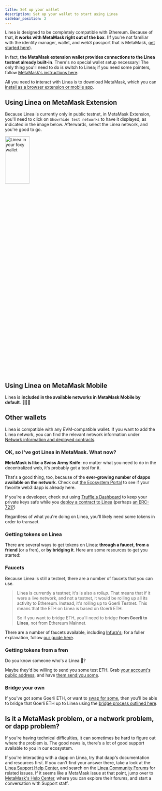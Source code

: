 ```yaml
---
title: Set up your wallet
description: Set up your wallet to start using Linea
sidebar_position: 2
---
```




Linea is designed to be completely compatible with Ethereum. Because of that, **it works with MetaMask right out of the box**. (If you're not familiar with the identity manager, wallet, and web3 passport that is MetaMask, [get started here](https://support.metamask.io/hc/en-us/articles/360015489531)).

In fact, **the MetaMask extension wallet provides connections to the Linea testnet already built-in**. There's no special wallet setup necessary! The only thing you'll need to do is switch to Linea; if you need some pointers, follow [MetaMask's instructions here](https://support.metamask.io/hc/en-us/articles/16367251716251).

All you need to interact with Linea is to download MetaMask, which you can [install as a browser extension or mobile app](https://metamask.io/download/).

## Using Linea on MetaMask Extension

Because Linea is currently only in public testnet, in MetaMask Extension, you'll need to click on `Show/hide test networks` to have it displayed, as indicated in the image below. Afterwards, select the Linea network, and you're good to go.

<div class="text--center">
<img src={metamaskwallet} alt="Linea in your foxy wallet"width="40%" height="20%"></img>
</div>

## Using Linea on MetaMask Mobile

Linea is **included in the available networks in MetaMask Mobile by default**. 💖🦊🚀

## Other wallets

Linea is compatible with any EVM-compatible wallet. If you want to add the Linea network, you can find the relevant network information under [Network information and deployed contracts](../developers/useful-info.md#network-information).

### OK, so I've got Linea in MetaMask. What now?

**MetaMask is like a Swiss Army Knife**: no matter what you need to do in the decentralized web, it's probably got a tool for it.

That's a good thing, too, because of the **ever-growing number of dapps available on the network**. Check out [the Ecosystem Portal](https://goerli.linea.build/explore) to see if your favorite web3 dapp is already here.

If you're a developer, check out using [Truffle's Dashboard](https://trufflesuite.com/blog/introducing-truffle-dashboard/) to keep your private keys safe while you [deploy a contract to Linea](https://docs.linea.build/developers/quickstart/deploy-smart-contract/truffle) (perhaps [an ERC-721?](https://levelup.gitconnected.com/deploy-an-erc-721-contract-on-linea-using-infura-and-truffle-27e5c15c401f))

Regardless of what you're doing on Linea, you'll likely need some tokens in order to transact.

### Getting tokens on Linea

There are several ways to get tokens on Linea: **through a faucet, from a friend** (or a fren), or **by bridging it**. Here are some resources to get you started:

### Faucets

Because Linea is still a testnet, there are a number of faucets that you can use.

> Linea is currently a testnet; it's is also a _rollup_. That means that if it were a live network, and not a testnet, it would be rolling up all its activity to Ethereum. Instead, it's rolling up to Goerli Testnet. This means that the ETH on Linea is based on Goerli ETH.
>
> So if you want to bridge ETH, you'll need to bridge **from Goerli to Linea**, not from Ethereum Mainnet.

There are a number of faucets available, including [Infura's](https://www.infura.io/faucet/linea); for a fuller explanation, follow [our guide here](fund.md).

### Getting tokens from a fren

Do you know someone who's a Linea 🐳?

Maybe they'd be willing to send you some test ETH. Grab [your account's public address](https://support.metamask.io/hc/en-us/articles/360015289512), and have [them send you some](transfer-funds.md).

### Bridge your own

If you've got some Goerli ETH, or want to [swap for some](https://support.metamask.io/hc/en-us/articles/4415426473499-Third-party-swaps-platforms), then you'll be able to bridge that Goerli ETH up to Linea using the [bridge process outlined here](./bridge-funds).

## Is it a MetaMask problem, or a network problem, or dapp problem?

If you're having technical difficulties, it can sometimes be hard to figure out where the problem is. The good news is, there's a lot of good support available to you in our ecosystem.

If you're interacting with a dapp on Linea, try that dapp's documentation and resources first. If you can't find your answer there, take a look at the [Linea Support Help Center](https://support.linea.build), and search on the [Linea Community Forums](https://community.linea.build) for related issues. If it seems like a MetaMask issue at that point, jump over to [MetaMask's Help Center](https://support.metamask.io), where you can explore their forums, and start a conversation with Support staff.
